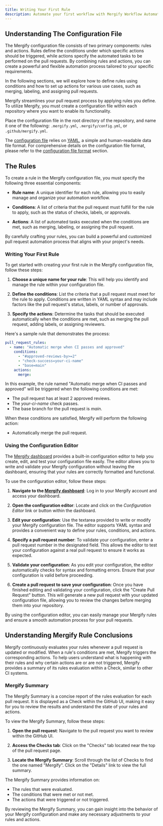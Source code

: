 ```yaml
---
title: Writing Your First Rule
description: Automate your first workflow with Mergify Workflow Automation
---
```



## Understanding The Configuration File

The Mergify configuration file consists of two primary components: rules and
actions. Rules define the conditions under which specific actions should be
triggered, while actions specify the automated tasks to be performed on the
pull requests. By combining rules and actions, you can create a powerful and
flexible automation process tailored to your specific requirements.

In the following sections, we will explore how to define rules using conditions
and how to set up actions for various use cases, such as merging, labeling, and
assigning pull requests.

Mergify streamlines your pull request process by applying rules you define. To
utilize Mergify, you must create a configuration file within each repository
where you want to enable its functionality.

Place the configuration file in the root directory of the repository, and name
it one of the following: `.mergify.yml`, `.mergify/config.yml`, or
`.github/mergify.yml`.

The [configuration file](/configuration/file-format) relies on
[YAML](https://yaml.org/), a simple and human-readable data file format. For
comprehensive details on the configuration file format, please refer to the
[configuration file format](/configuration/file-format) section.

## The Rules

To create a rule in the Mergify configuration file, you must specify the
following three essential components:

- **Rule name**: A unique identifier for each rule, allowing you to easily
  manage and organize your automation workflow.

- **Conditions**: A list of criteria that the pull request must fulfill for the
  rule to apply, such as the status of checks, labels, or approvals.

- **Actions**: A list of automated tasks executed when the conditions are met,
  such as merging, labeling, or assigning the pull request.

By carefully crafting your rules, you can build a powerful and customized pull
request automation process that aligns with your project's needs.

### Writing Your First Rule

To get started with creating your first rule in the Mergify configuration file,
follow these steps:

1. **Choose a unique name for your rule**: This will help you identify and
   manage the rule within your configuration file.

2. **Define the conditions**: List the criteria that a pull request must meet
   for the rule to apply. Conditions are written in YAML syntax and may include
   factors like the pull request's status, labels, or number of approvals.

3. **Specify the actions**: Determine the tasks that should be executed
   automatically when the conditions are met, such as merging the pull request,
   adding labels, or assigning reviewers.

Here's a sample rule that demonstrates the process:

```yaml
pull_request_rules:
  - name: "Automatic merge when CI passes and approved"
    conditions:
      - "#approved-reviews-by>=2"
      - "check-success=your-ci-name"
      - "base=main"
    actions:
      merge:
```

In this example, the rule named "Automatic merge when CI passes and approved"
will be triggered when the following conditions are met:

- The pull request has at least 2 approved reviews.
- The *your-ci-name* check passes.
- The base branch for the pull request is *main*.

When these conditions are satisfied, Mergify will perform the following action:

- Automatically merge the pull request.

### Using the Configuration Editor

The [Mergify dashboard](https://dashboard.mergify.com) provides a built-in
configuration editor to help you create, edit, and test your configuration file
easily. The editor allows you to write and validate your Mergify configuration
without leaving the dashboard, ensuring that your rules are correctly formatted
and functional.

To use the configuration editor, follow these steps:

1. **Navigate to the [Mergify dashboard](https://dashboard.mergify.com)**: Log
   in to your Mergify account and access your dashboard.

2. **Open the configuration editor**: Locate and click on the *Configuration
   Editor* link or button within the dashboard.

3. **Edit your configuration**: Use the textarea provided to write or modify
   your Mergify configuration file. The editor supports YAML syntax and
   provides a convenient way to define your rules, conditions, and actions.

4. **Specify a pull request number**: To validate your configuration, enter a
   pull request number in the designated field. This allows the editor to test
   your configuration against a real pull request to ensure it works as
   expected.

5. **Validate your configuration**: As you edit your configuration, the editor
   automatically checks for syntax and formatting errors. Ensure that your
   configuration is valid before proceeding.

6. **Create a pull request to save your configuration**: Once you have finished
   editing and validating your configuration, click the "Create Pull Request"
   button. This will generate a new pull request with your updated
   configuration file, allowing you to review the changes before merging them
   into your repository.

By using the configuration editor, you can easily manage your Mergify rules and
ensure a smooth automation process for your pull requests.

<Screenshot src={configEditorScreenshot} alt="Mergify configuration editor" />

## Understanding Mergify Rule Conclusions

Mergify continuously evaluates your rules whenever a pull request is updated or
modified. When a rule's conditions are met, Mergify triggers the corresponding
actions. To help users understand what is happening with their rules and why
certain actions are or are not triggered, Mergify provides a
summary of its rules
evaluation within a Check, similar to other CI systems.

### Mergify Summary

The Mergify Summary is a concise report of the rules evaluation for each pull
request. It is displayed as a Check within the GitHub UI, making it easy for you
to review the results and understand the state of your rules and actions.

To view the Mergify Summary, follow these steps:

1. **Open the pull request**: Navigate to the pull request you want to review
   within the GitHub UI.

2. **Access the Checks tab**: Click on the "Checks" tab located near the top of
   the pull request page.

3. **Locate the Mergify Summary**: Scroll through the list of Checks to find
   the one named "Mergify". Click on the "Details" link to view the full
   summary.

The Mergify Summary provides information on:

- The rules that were evaluated.
- The conditions that were met or not met.
- The actions that were triggered or not triggered.

By reviewing the Mergify Summary, you can gain insight into the behavior of your
Mergify configuration and make any necessary adjustments to your rules and
actions.

<Screenshot src={summaryScreenshot} alt="Mergify rules summary" />

